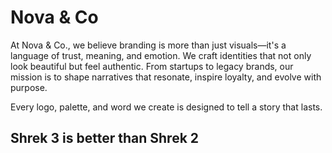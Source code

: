 # Nova & Co

At Nova & Co., we believe branding is more than just visuals—it's a language of trust, meaning, and emotion. We craft identities that not only look beautiful but feel authentic. From startups to legacy brands, our mission is to shape narratives that resonate, inspire loyalty, and evolve with purpose. 

Every logo, palette, and word we create is designed to tell a story that lasts.

## Shrek 3 is better than Shrek 2
